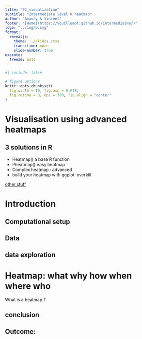 ```yaml
---
title: "02_visualization"
subtitle: "Intermediate level R heatmap"
author: "Amaury & Vincent"
footer: "[Home](https://vguillemot.github.io/IntermediaiRe/)"
logo: "../img/p.svg"
format: 
  revealjs:
    theme: ../slides.scss
    transition: none
    slide-number: true
execute:
  freeze: auto
---
```


```r
#| include: false

# figure options
knitr::opts_chunk$set(
  fig.width = 10, fig.asp = 0.618,
  fig.retina = 3, dpi = 300, fig.align = "center"
)
```

# Visualisation using advanced heatmaps

## 3 solutions in R

 * Heatmap() a base R function
 * Pheatmap() easy heatmap
 * Complex heatmap : advanced
 * build your heatmap with ggplot: overkill

[other stuff](https://r-graph-gallery.com/heatmap)

# Introduction

## Computational setup
## Data
## data exploration

# Heatmap: what why how when where who


What is a heatmap ?

## conclusion

## Outcome:


